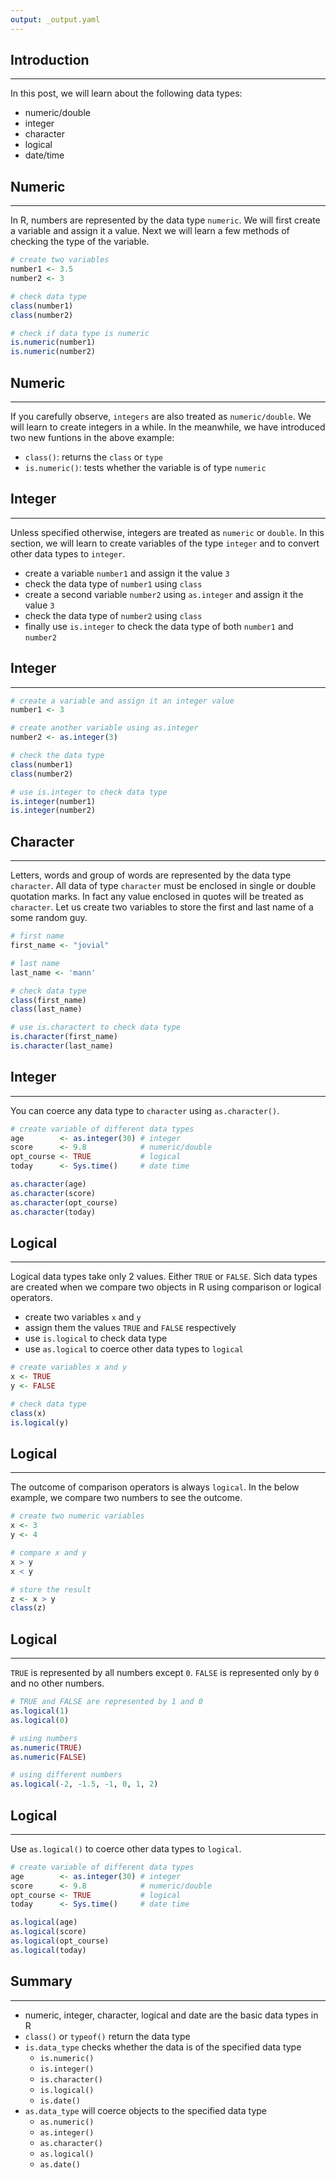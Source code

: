 ```yaml
---
output: _output.yaml
---
```


## {data-background="forcats.png"}

## Introduction

<hr>

In this post, we will learn about the following data types:

- numeric/double
- integer
- character
- logical
- date/time

## Numeric

<hr>

In R, numbers are represented by the data type `numeric`. We will first create a variable and assign it a value. Next we will learn a few methods of checking the type of the variable.

```r
# create two variables
number1 <- 3.5
number2 <- 3

# check data type
class(number1)
class(number2)

# check if data type is numeric
is.numeric(number1)
is.numeric(number2)
```

## Numeric

<hr>

If you carefully observe, `integers` are also treated as `numeric/double`. We will learn to create integers in a while. In the meanwhile, we have introduced two new funtions in the above example:

- `class()`: returns the `class` or `type` 
- `is.numeric()`: tests whether the variable is of type `numeric`

## Integer

<hr>

Unless specified otherwise, integers are treated as `numeric` or `double`. In this section, we will learn to create variables of the type `integer` and to convert other data types to `integer`.

- create a variable `number1` and assign it the value `3`
- check the data type of `number1` using `class`
- create a second variable `number2` using `as.integer` and assign it the value `3`
- check the data type of `number2` using `class`
- finally use `is.integer` to check the data type of both `number1` and `number2`

## Integer

<hr>

```r
# create a variable and assign it an integer value
number1 <- 3

# create another variable using as.integer
number2 <- as.integer(3)

# check the data type
class(number1)
class(number2)

# use is.integer to check data type
is.integer(number1)
is.integer(number2)
```

## Character

<hr>

Letters, words and group of words are represented by the data type `character`. All data of type `character` must be enclosed in single or double quotation marks. In fact any value enclosed in quotes will be treated as `character`. Let us create two variables to store the first and last name of a some random guy.

```r
# first name
first_name <- "jovial"

# last name
last_name <- 'mann'

# check data type
class(first_name)
class(last_name)

# use is.charactert to check data type
is.character(first_name)
is.character(last_name)
```

## Integer

<hr>

You can coerce any data type to `character` using `as.character()`. 

```r
# create variable of different data types
age        <- as.integer(30) # integer
score      <- 9.8            # numeric/double
opt_course <- TRUE           # logical
today      <- Sys.time()     # date time

as.character(age) 
as.character(score)
as.character(opt_course)
as.character(today)
```

## Logical

<hr>

Logical data types take only 2 values. Either `TRUE` or `FALSE`. Sich data types are created when we compare two objects in R using 
comparison or logical operators.

- create two variables `x` and `y`
- assign them the values `TRUE` and `FALSE` respectively
- use `is.logical` to check data type
- use `as.logical` to coerce other data types to `logical`

```r
# create variables x and y
x <- TRUE
y <- FALSE

# check data type
class(x)
is.logical(y)
```

## Logical

<hr>

The outcome of comparison operators is always `logical`. In the below example, we compare two numbers to see the outcome.

```r
# create two numeric variables
x <- 3
y <- 4

# compare x and y
x > y
x < y

# store the result
z <- x > y
class(z)
```

## Logical

<hr>

`TRUE` is represented by all numbers except `0`. `FALSE` is represented only by `0` and no other numbers.

```r
# TRUE and FALSE are represented by 1 and 0
as.logical(1)
as.logical(0)

# using numbers
as.numeric(TRUE)
as.numeric(FALSE)

# using different numbers
as.logical(-2, -1.5, -1, 0, 1, 2)
```

## Logical

<hr>

Use `as.logical()` to coerce other data types to `logical`.

```r
# create variable of different data types
age        <- as.integer(30) # integer
score      <- 9.8            # numeric/double
opt_course <- TRUE           # logical
today      <- Sys.time()     # date time

as.logical(age) 
as.logical(score)
as.logical(opt_course)
as.logical(today)
```

## Summary

<hr>

- numeric, integer, character, logical and date are the basic data types in R
- `class()` or `typeof()` return the data type
- `is.data_type` checks whether the data is of the specified data type
    - `is.numeric()`
    - `is.integer()`
    - `is.character()`
    - `is.logical()`
    - `is.date()`
- `as.data_type` will coerce objects to the specified data type
    - `as.numeric()`
    - `as.integer()`
    - `as.character()`
    - `as.logical()`
    - `as.date()`

## {data-background="thankyou.png"}
  